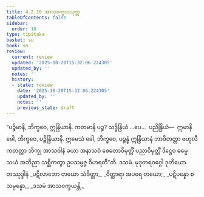 ```yaml
---
title: 4.2.10 အာသဝက္ခယသုတ္တ
tableOfContents: false
sidebar:
  order: 10
type: tipitaka
basket: su
book: sn
review:
  current: review
  updated: '2025-10-20T15:32:06.224305'
  updated_by: ''
  notes: ''
  history:
  - state: review
    date: '2025-10-20T15:32:06.224305'
    updated_by: ''
    notes: ''
    previous_state: draft
---
```



<DynamicBreadcrumb />


<ReviewStatus review={frontmatter.review} showDetails={true} />

<HypothesisAnnotation frontmatter={frontmatter} />

<Division number="490" book="sn" e="ch" v="18" p="350">

<Paragraph number="1056" book="sn">
“ပဉ္စိမာနိ, ဘိက္ခဝေ, ဣန္ဒြိယာနိ. ကတမာနိ ပဉ္စ? သဒ္ဓိန္ဒြိယံ …ပေ…  ပညိန္ဒြိယံ—  ဣမာနိ ခေါ, ဘိက္ခဝေ, ပဉ္စိန္ဒြိယာနိ. ဣမေသံ ခေါ, ဘိက္ခဝေ, ပဉ္စန္နံ ဣန္ဒြိယာနံ ဘာဝိတတ္တာ ဗဟုလီကတတ္တာ ဘိက္ခု အာသဝါနံ ခယာ အနာသဝံ စေတောဝိမုတ္တိံ ပညာဝိမုတ္တိံ ဒိဋ္ဌေဝ ဓမ္မေ သယံ အဘိညာ သစ္ဆိကတွာ ဥပသမ္ပဇ္ဇ ဝိဟရတီ”တိ.

</Paragraph>
</Division>

<Paragraph number="1057" type="center" book="sn">
ဒသမံ.



</Paragraph>

<Paragraph number="1058" type="center" book="sn">
မုဒုတရဝဂ္ဂေါ ဒုတိယော.



</Paragraph>

<Paragraph number="1059" type="center" book="sn">
တဿုဒ္ဒါနံ


</Paragraph>

<Paragraph number="1060" type="verses" book="sn">
_ပဋိလာဘော တယော သံခိတ္တာ,_  
_ဝိတ္ထာရာ အပရေ တယော;_  
_ပဋိပန္နော စ သမ္ပန္နော,_  
_ဒသမံ အာသဝက္ခယန္တိ._
</Paragraph>